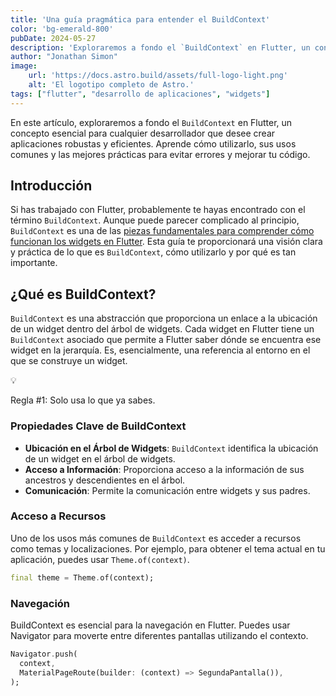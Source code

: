 ```yaml
---
title: 'Una guía pragmática para entender el BuildContext'
color: 'bg-emerald-800'
pubDate: 2024-05-27
description: 'Exploraremos a fondo el `BuildContext` en Flutter, un concepto esencial para cualquier desarrollador que desee crear aplicaciones robustas y eficientes.'
author: "Jonathan Simon"
image:
    url: 'https://docs.astro.build/assets/full-logo-light.png'
    alt: 'El logotipo completo de Astro.'
tags: ["flutter", "desarrollo de aplicaciones", "widgets"]
---
```


En este artículo, exploraremos a fondo el `BuildContext` en Flutter, un concepto esencial para cualquier desarrollador que desee crear aplicaciones robustas y eficientes. Aprende cómo utilizarlo, sus usos comunes y las mejores prácticas para evitar errores y mejorar tu código.

## Introducción

Si has trabajado con Flutter, probablemente te hayas encontrado con el término `BuildContext`. Aunque puede parecer complicado al principio, `BuildContext` es una de las [piezas fundamentales para comprender cómo funcionan los widgets en Flutter](""). Esta guía te proporcionará una visión clara y práctica de lo que es `BuildContext`, cómo utilizarlo y por qué es tan importante.

## ¿Qué es BuildContext?

`BuildContext` es una abstracción que proporciona un enlace a la ubicación de un widget dentro del árbol de widgets. Cada widget en Flutter tiene un `BuildContext` asociado que permite a Flutter saber dónde se encuentra ese widget en la jerarquía. Es, esencialmente, una referencia al entorno en el que se construye un widget.

<div class="card">
    <span class="icon">💡</span>
    <p class="text">Regla #1: Solo usa lo que ya sabes.</p>
</div>

### Propiedades Clave de BuildContext

- **Ubicación en el Árbol de Widgets**: `BuildContext` identifica la ubicación de un widget en el árbol de widgets.
- **Acceso a Información**: Proporciona acceso a la información de sus ancestros y descendientes en el árbol.
- **Comunicación**: Permite la comunicación entre widgets y sus padres.

### Acceso a Recursos

Uno de los usos más comunes de `BuildContext` es acceder a recursos como temas y localizaciones. Por ejemplo, para obtener el tema actual en tu aplicación, puedes usar `Theme.of(context)`.

```dart
final theme = Theme.of(context);
```

### Navegación

BuildContext es esencial para la navegación en Flutter. Puedes usar Navigator para moverte entre diferentes pantallas utilizando el contexto.

```dart
Navigator.push(
  context,
  MaterialPageRoute(builder: (context) => SegundaPantalla()),
);
```
